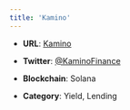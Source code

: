 ```yaml
---
title: 'Kamino'
---
```


* **URL**: [Kamino](https://app.kamino.finance/)

* **Twitter**: [@KaminoFinance](https://x.com/KaminoFinance)

* **Blockchain**: Solana

* **Category**: Yield, Lending 